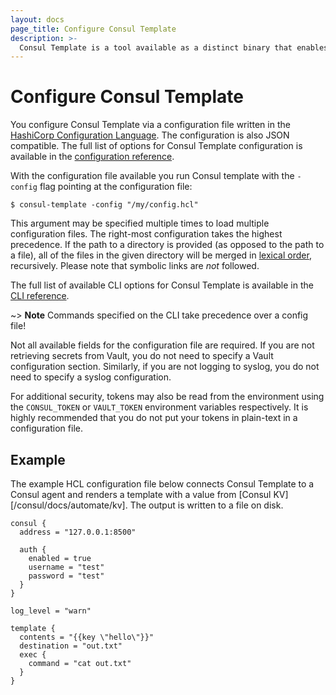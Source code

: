 ```yaml
---
layout: docs
page_title: Configure Consul Template
description: >-
  Consul Template is a tool available as a distinct binary that enables dynamic application configuration and secrets rotation for Consul deployments based on Go templates.
---
```


# Configure Consul Template

You configure Consul Template via a configuration file written in the [HashiCorp Configuration Language](https://github.com/hashicorp/hcl). The configuration is also JSON compatible.
The full list of options for Consul Template configuration is available in the [configuration reference](/consul/docs/reference/consul-template/configuration).

With the configuration file available you run Consul template with the `-config` flag pointing at the configuration file:

```shell-session
$ consul-template -config "/my/config.hcl"
```

This argument may be specified multiple times to load multiple configuration files. The right-most configuration takes the highest precedence. If the path to a directory is provided (as opposed to the path to a file), all of the files in the given directory will be merged in [lexical order](http://golang.org/pkg/path/filepath/#Walk), recursively. Please note that symbolic links are _not_ followed.

The full list of available CLI options for Consul Template is available in the [CLI reference](/consul/docs/reference/consul-template/cli).

~> **Note** Commands specified on the CLI take precedence over a config file!

Not all available fields for the configuration file are required. If you are not retrieving secrets from Vault, you do not need to specify a Vault configuration section. Similarly, if you are not logging to syslog, you do not need to specify a syslog configuration.

For additional security, tokens may also be read from the environment using the `CONSUL_TOKEN` or `VAULT_TOKEN` environment variables respectively. It is highly recommended that you do not put your tokens in plain-text in a configuration file.

## Example

The example HCL configuration file below connects Consul Template to a Consul agent and renders a template with a value from [Consul KV][/consul/docs/automate/kv]. The output is written to a file on disk.

```hcl
consul {
  address = "127.0.0.1:8500"

  auth {
    enabled = true
    username = "test"
    password = "test"
  }
}

log_level = "warn"

template {
  contents = "{{key \"hello\"}}"
  destination = "out.txt"
  exec {
    command = "cat out.txt"
  }
}
```


